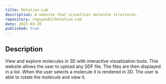 ```yaml
---
title: Rotation-Lab
description: A website that visualizes molecule structures.
repository: rnguyen03/Rotation-Lab
date: 2023-03-28
published: true
---
```



## Description

View and explore molecules in 3D with interactive visualization tools. This website allows the user to upload any SDF file. The files are then displayed in a list. When the user selects a molecule it is rendered in 3D. The user is able to rotate the molecule and view it.